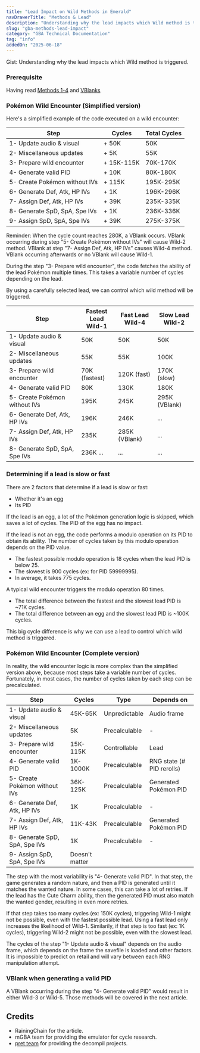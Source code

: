 ```yaml
---
title: "Lead Impact on Wild Methods in Emerald"
navDrawerTitle: "Methods & Lead"
description: "Understanding why the lead impacts which Wild method is triggered"
slug: "gba-methods-lead-impact"
category: "GBA Technical Documentation"
tag: "info"
addedOn: "2025-06-18"
---
```


<Gist>
  Gist: Understanding why the lead impacts which Wild method is triggered.
</Gist>

### Prerequisite

Having read [Methods 1-4](/gba-methods) and [VBlanks](/gba-vblank)

### Pokémon Wild Encounter (Simplified version)

Here's a simplified example of the code executed on a wild encounter:

| Step                          | Cycles     | Total Cycles |
| ----------------------------- | ---------- | ------------ |
| 1- Update audio & visual      | + 50K      | 50K          |
| 2- Miscellaneous updates      | + 5K       | 55K          |
| 3- Prepare wild encounter     | + 15K-115K | 70K-170K     |
| 4- Generate valid PID         | + 10K      | 80K-180K     |
| 5- Create Pokémon without IVs | + 115K     | 195K-295K    |
| 6- Generate Def, Atk, HP IVs  | + 1K       | 196K-296K    |
| 7- Assign Def, Atk, HP IVs    | + 39K      | 235K-335K    |
| 8- Generate SpD, SpA, Spe IVs | + 1K       | 236K-336K    |
| 9- Assign SpD, SpA, Spe IVs   | + 39K      | 275K-375K    |

Reminder: When the cycle count reaches 280K, a VBlank occurs. VBlank occurring during step "5- Create Pokémon without IVs" will cause Wild-2 method. VBlank at step "7- Assign Def, Atk, HP IVs" causes Wild-4 method. VBlank occurring afterwards or no VBlank will cause Wild-1.

During the step "3- Prepare wild encounter", the code fetches the ability of the lead Pokémon multiple times. This takes a variable number of cycles depending on the lead.

By using a carefully selected lead, we can control which wild method will be triggered.

| Step                          | Fastest Lead<br/>Wild-1 | Fast Lead<br/>Wild-4 | Slow Lead<br/>Wild-2 |
| ----------------------------- | ----------------------- | -------------------- | -------------------- |
| 1- Update audio & visual      | 50K                     | 50K                  | 50K                  |
| 2- Miscellaneous updates      | 55K                     | 55K                  | 100K                 |
| 3- Prepare wild encounter     | 70K (fastest)           | 120K (fast)          | 170K (slow)          |
| 4- Generate valid PID         | 80K                     | 130K                 | 180K                 |
| 5- Create Pokémon without IVs | 195K                    | 245K                 | 295K (VBlank)        |
| 6- Generate Def, Atk, HP IVs  | 196K                    | 246K                 | ...                  |
| 7- Assign Def, Atk, HP IVs    | 235K                    | 285K (VBlank)        | ...                  |
| 8- Generate SpD, SpA, Spe IVs | 236K ...                | ...                  | ...                  |

### Determining if a lead is slow or fast

There are 2 factors that determine if a lead is slow or fast:

- Whether it's an egg
- Its PID

If the lead is an egg, a lot of the Pokémon generation logic is skipped, which saves a lot of cycles. The PID of the egg has no impact.

If the lead is not an egg, the code performs a modulo operation on its PID to obtain its ability. The number of cycles taken by this modulo operation depends on the PID value.

- The fastest possible modulo operation is 18 cycles when the lead PID is below 25.
- The slowest is 900 cycles (ex: for PID 59999995).
- In average, it takes 775 cycles.

A typical wild encounter triggers the modulo operation 80 times.

- The total difference between the fastest and the slowest lead PID is ~71K cycles.
- The total difference between an egg and the slowest lead PID is ~100K cycles.

This big cycle difference is why we can use a lead to control which wild method is triggered.

<Gen3PidSpeedCalculator />

### Pokémon Wild Encounter (Complete version)

In reality, the wild encounter logic is more complex than the simplified version above, because most steps take a variable number of cycles.
Fortunately, in most cases, the number of cycles taken by each step can be precalculated.

| Step                          | Cycles         | Type          | Depends on                |
| ----------------------------- | -------------- | ------------- | ------------------------- |
| 1- Update audio & visual      | 45K-65K        | Unpredictable | Audio frame               |
| 2- Miscellaneous updates      | 5K             | Precalculable | -                         |
| 3- Prepare wild encounter     | 15K-115K       | Controllable  | Lead                      |
| 4- Generate valid PID         | 1K-1000K       | Precalculable | RNG state (# PID rerolls) |
| 5- Create Pokémon without IVs | 36K-125K       | Precalculable | Generated Pokémon PID     |
| 6- Generate Def, Atk, HP IVs  | 1K             | Precalculable | -                         |
| 7- Assign Def, Atk, HP IVs    | 11K-43K        | Precalculable | Generated Pokémon PID     |
| 8- Generate SpD, SpA, Spe IVs | 1K             | Precalculable | -                         |
| 9- Assign SpD, SpA, Spe IVs   | Doesn't matter |

The step with the most variability is "4- Generate valid PID". In that step, the game generates a random nature, and then a PID is generated until it matches the wanted nature. In some cases, this can take a lot of retries. If the lead has the Cute Charm ability, then the generated PID must also match the wanted gender, resulting in even more retries.

If that step takes too many cycles (ex: 150K cycles), triggering Wild-1 might not be possible, even with the fastest possible lead. Using a fast lead only increases the likelihood of Wild-1. Similarily, if that step is too fast (ex: 1K cycles), triggering Wild-2 might not be possible, even with the slowest lead.

The cycles of the step "1- Update audio & visual" depends on the audio frame, which depends on the frame the savefile is loaded and other factors. It is impossible to predict on retail and will vary between each RNG manipulation attempt.

### VBlank when generating a valid PID

A VBlank occurring during the step "4- Generate valid PID" would result in either Wild-3 or Wild-5. Those methods will be covered in the next article.

## Credits

- RainingChain for the article.
- mGBA team for providing the emulator for cycle research.
- [pret team](https://github.com/pret/pokeemerald) for providing the decompil projects.
